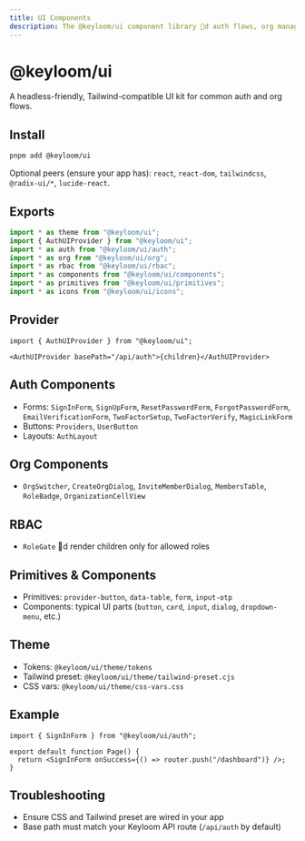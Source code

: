 ```yaml
---
title: UI Components
description: The @keyloom/ui component library d auth flows, org management, primitives, icons, and theme.
---
```


# @keyloom/ui

A headless-friendly, Tailwind-compatible UI kit for common auth and org flows.

## Install

```bash
pnpm add @keyloom/ui
```

Optional peers (ensure your app has): `react`, `react-dom`, `tailwindcss`, `@radix-ui/*`, `lucide-react`.

## Exports

```ts
import * as theme from "@keyloom/ui";
import { AuthUIProvider } from "@keyloom/ui";
import * as auth from "@keyloom/ui/auth";
import * as org from "@keyloom/ui/org";
import * as rbac from "@keyloom/ui/rbac";
import * as components from "@keyloom/ui/components";
import * as primitives from "@keyloom/ui/primitives";
import * as icons from "@keyloom/ui/icons";
```

## Provider

```tsx
import { AuthUIProvider } from "@keyloom/ui";

<AuthUIProvider basePath="/api/auth">{children}</AuthUIProvider>
```

## Auth Components

- Forms: `SignInForm`, `SignUpForm`, `ResetPasswordForm`, `ForgotPasswordForm`, `EmailVerificationForm`, `TwoFactorSetup`, `TwoFactorVerify`, `MagicLinkForm`
- Buttons: `Providers`, `UserButton`
- Layouts: `AuthLayout`

## Org Components

- `OrgSwitcher`, `CreateOrgDialog`, `InviteMemberDialog`, `MembersTable`, `RoleBadge`, `OrganizationCellView`

## RBAC

- `RoleGate` d render children only for allowed roles

## Primitives & Components

- Primitives: `provider-button`, `data-table`, `form`, `input-otp`
- Components: typical UI parts (`button`, `card`, `input`, `dialog`, `dropdown-menu`, etc.)

## Theme

- Tokens: `@keyloom/ui/theme/tokens`
- Tailwind preset: `@keyloom/ui/theme/tailwind-preset.cjs`
- CSS vars: `@keyloom/ui/theme/css-vars.css`

## Example

```tsx
import { SignInForm } from "@keyloom/ui/auth";

export default function Page() {
  return <SignInForm onSuccess={() => router.push("/dashboard")} />;
}
```

## Troubleshooting

- Ensure CSS and Tailwind preset are wired in your app
- Base path must match your Keyloom API route (`/api/auth` by default)

